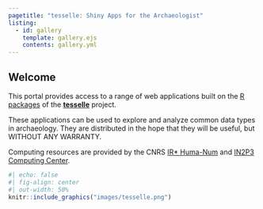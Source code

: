 ```yaml
---
pagetitle: "tesselle: Shiny Apps for the Archaeologist"
listing:
  - id: gallery
    template: gallery.ejs
    contents: gallery.yml
---
```


::: {#hero-banner}
::: {.column-page}
::: {.grid}
::: {.headline .g-col-lg-6 .g-col-12 .g-col-md-12}
# Welcome
This portal provides access to a range of web applications built on the [R packages](https://packages.tesselle.org) of the [**tesselle**](https://www.tesselle.org) project.

These applications can be used to explore and analyze common data types in archaeology. They are distributed in the hope that they will be useful, but WITHOUT ANY WARRANTY.

Computing resources are provided by the CNRS [IR* Huma-Num](https://www.huma-num.fr) and [IN2P3 Computing Center](https://www.in2p3.cnrs.fr/fr).
:::

::: {.g-col-lg-6 .g-col-12 .g-col-md-12}
```r
#| echo: false
#| fig-align: center
#| out-width: 50%
knitr::include_graphics("images/tesselle.png")
```
:::

:::
:::
:::

::: {#gallery .column-page}
:::
